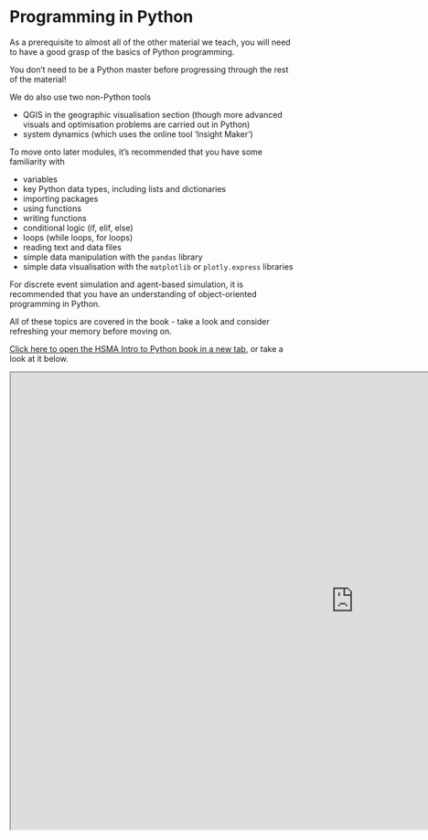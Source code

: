 # Programming in Python

As a prerequisite to almost all of the other material we teach, you will need to have a good grasp of the basics of Python programming.


:::{.callout-tip}
You don't need to be a Python master before progressing through the rest of the material!

We do also use two non-Python tools

- QGIS in the geographic visualisation section (though more advanced visuals and optimisation problems are carried out in Python)
- system dynamics (which uses the online tool 'Insight Maker')

To move onto later modules, it's recommended that you have some familiarity with

- variables
- key Python data types, including lists and dictionaries
- importing packages
- using functions
- writing functions
- conditional logic (if, elif, else)
- loops (while loops, for loops)
- reading text and data files
- simple data manipulation with the `pandas` library
- simple data visualisation with the `matplotlib` or `plotly.express` libraries

For discrete event simulation and agent-based simulation, it is recommended that you have an understanding of object-oriented programming in Python.

All of these topics are covered in the book - take a look and consider refreshing your memory before moving on.
:::

[Click here to open the HSMA Intro to Python book in a new tab](https://hsma-programme.github.io/hsma6_intro_to_python_book/){target="_blank"}, or take a look at it below.

```{=html}
<iframe width="1200" height="800" src="https://hsma-programme.github.io/hsma6_intro_to_python_book/" title="HSMA - Programming in Python"></iframe>
```
